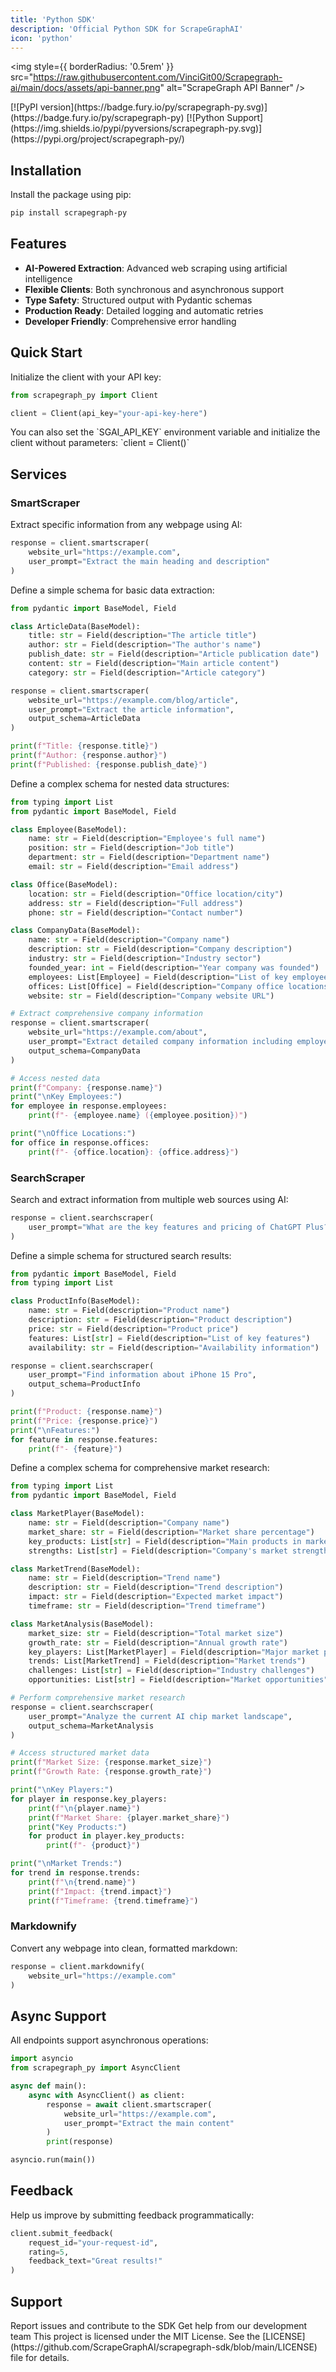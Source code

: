```yaml
---
title: 'Python SDK'
description: 'Official Python SDK for ScrapeGraphAI'
icon: 'python'
---
```


<img
  style={{ borderRadius: '0.5rem' }}
  src="https://raw.githubusercontent.com/VinciGit00/Scrapegraph-ai/main/docs/assets/api-banner.png"
  alt="ScrapeGraph API Banner"
/>

<CardGroup cols={2}>
  <Card title="PyPI Package" icon="box">
    [![PyPI version](https://badge.fury.io/py/scrapegraph-py.svg)](https://badge.fury.io/py/scrapegraph-py)
  </Card>
  <Card title="Python Support" icon="python">
    [![Python Support](https://img.shields.io/pypi/pyversions/scrapegraph-py.svg)](https://pypi.org/project/scrapegraph-py/)
  </Card>
</CardGroup>

## Installation

Install the package using pip:

```bash
pip install scrapegraph-py
```

## Features

- **AI-Powered Extraction**: Advanced web scraping using artificial intelligence
- **Flexible Clients**: Both synchronous and asynchronous support
- **Type Safety**: Structured output with Pydantic schemas
- **Production Ready**: Detailed logging and automatic retries
- **Developer Friendly**: Comprehensive error handling

## Quick Start

Initialize the client with your API key:

```python
from scrapegraph_py import Client

client = Client(api_key="your-api-key-here")
```

<Note>
You can also set the `SGAI_API_KEY` environment variable and initialize the client without parameters: `client = Client()`
</Note>

## Services

### SmartScraper

Extract specific information from any webpage using AI:

```python
response = client.smartscraper(
    website_url="https://example.com",
    user_prompt="Extract the main heading and description"
)
```

<Accordion title="Basic Schema Example" icon="code">
Define a simple schema for basic data extraction:

```python
from pydantic import BaseModel, Field

class ArticleData(BaseModel):
    title: str = Field(description="The article title")
    author: str = Field(description="The author's name")
    publish_date: str = Field(description="Article publication date")
    content: str = Field(description="Main article content")
    category: str = Field(description="Article category")

response = client.smartscraper(
    website_url="https://example.com/blog/article",
    user_prompt="Extract the article information",
    output_schema=ArticleData
)

print(f"Title: {response.title}")
print(f"Author: {response.author}")
print(f"Published: {response.publish_date}")
```
</Accordion>

<Accordion title="Advanced Schema Example" icon="code">
Define a complex schema for nested data structures:

```python
from typing import List
from pydantic import BaseModel, Field

class Employee(BaseModel):
    name: str = Field(description="Employee's full name")
    position: str = Field(description="Job title")
    department: str = Field(description="Department name")
    email: str = Field(description="Email address")

class Office(BaseModel):
    location: str = Field(description="Office location/city")
    address: str = Field(description="Full address")
    phone: str = Field(description="Contact number")

class CompanyData(BaseModel):
    name: str = Field(description="Company name")
    description: str = Field(description="Company description")
    industry: str = Field(description="Industry sector")
    founded_year: int = Field(description="Year company was founded")
    employees: List[Employee] = Field(description="List of key employees")
    offices: List[Office] = Field(description="Company office locations")
    website: str = Field(description="Company website URL")

# Extract comprehensive company information
response = client.smartscraper(
    website_url="https://example.com/about",
    user_prompt="Extract detailed company information including employees and offices",
    output_schema=CompanyData
)

# Access nested data
print(f"Company: {response.name}")
print("\nKey Employees:")
for employee in response.employees:
    print(f"- {employee.name} ({employee.position})")

print("\nOffice Locations:")
for office in response.offices:
    print(f"- {office.location}: {office.address}")
```
</Accordion>

### SearchScraper

Search and extract information from multiple web sources using AI:

```python
response = client.searchscraper(
    user_prompt="What are the key features and pricing of ChatGPT Plus?"
)
```

<Accordion title="Basic Schema Example" icon="code">
Define a simple schema for structured search results:

```python
from pydantic import BaseModel, Field
from typing import List

class ProductInfo(BaseModel):
    name: str = Field(description="Product name")
    description: str = Field(description="Product description")
    price: str = Field(description="Product price")
    features: List[str] = Field(description="List of key features")
    availability: str = Field(description="Availability information")

response = client.searchscraper(
    user_prompt="Find information about iPhone 15 Pro",
    output_schema=ProductInfo
)

print(f"Product: {response.name}")
print(f"Price: {response.price}")
print("\nFeatures:")
for feature in response.features:
    print(f"- {feature}")
```
</Accordion>

<Accordion title="Advanced Schema Example" icon="code">
Define a complex schema for comprehensive market research:

```python
from typing import List
from pydantic import BaseModel, Field

class MarketPlayer(BaseModel):
    name: str = Field(description="Company name")
    market_share: str = Field(description="Market share percentage")
    key_products: List[str] = Field(description="Main products in market")
    strengths: List[str] = Field(description="Company's market strengths")

class MarketTrend(BaseModel):
    name: str = Field(description="Trend name")
    description: str = Field(description="Trend description")
    impact: str = Field(description="Expected market impact")
    timeframe: str = Field(description="Trend timeframe")

class MarketAnalysis(BaseModel):
    market_size: str = Field(description="Total market size")
    growth_rate: str = Field(description="Annual growth rate")
    key_players: List[MarketPlayer] = Field(description="Major market players")
    trends: List[MarketTrend] = Field(description="Market trends")
    challenges: List[str] = Field(description="Industry challenges")
    opportunities: List[str] = Field(description="Market opportunities")

# Perform comprehensive market research
response = client.searchscraper(
    user_prompt="Analyze the current AI chip market landscape",
    output_schema=MarketAnalysis
)

# Access structured market data
print(f"Market Size: {response.market_size}")
print(f"Growth Rate: {response.growth_rate}")

print("\nKey Players:")
for player in response.key_players:
    print(f"\n{player.name}")
    print(f"Market Share: {player.market_share}")
    print("Key Products:")
    for product in player.key_products:
        print(f"- {product}")

print("\nMarket Trends:")
for trend in response.trends:
    print(f"\n{trend.name}")
    print(f"Impact: {trend.impact}")
    print(f"Timeframe: {trend.timeframe}")
```
</Accordion>

### Markdownify

Convert any webpage into clean, formatted markdown:

```python
response = client.markdownify(
    website_url="https://example.com"
)
```

## Async Support

All endpoints support asynchronous operations:

```python
import asyncio
from scrapegraph_py import AsyncClient

async def main():
    async with AsyncClient() as client:
        response = await client.smartscraper(
            website_url="https://example.com",
            user_prompt="Extract the main content"
        )
        print(response)

asyncio.run(main())
```

## Feedback

Help us improve by submitting feedback programmatically:

```python
client.submit_feedback(
    request_id="your-request-id",
    rating=5,
    feedback_text="Great results!"
)
```

## Support

<CardGroup cols={2}>
  <Card title="GitHub" icon="github" href="https://github.com/ScrapeGraphAI/scrapegraph-sdk">
    Report issues and contribute to the SDK
  </Card>
  <Card title="Email Support" icon="envelope" href="mailto:support@scrapegraphai.com">
    Get help from our development team
  </Card>
</CardGroup>

<Accordion title="License" icon="scale">
  This project is licensed under the MIT License. See the [LICENSE](https://github.com/ScrapeGraphAI/scrapegraph-sdk/blob/main/LICENSE) file for details.
</Accordion>
